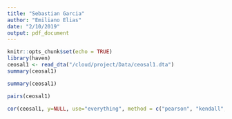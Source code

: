 ```yaml
---
title: "Sebastian Garcia"
author: "Emiliano Elias"
date: "2/10/2019"
output: pdf_document
---
```


```r
knitr::opts_chunk$set(echo = TRUE)
library(haven)
ceosal1 <- read_dta("/cloud/project/Data/ceosal1.dta")
summary(ceosal1)
```

```r
summary(ceosal1)
```

```r
pairs(ceosal1)
```
```r
cor(ceosal1, y=NULL, use="everything", method = c("pearson", "kendall", "spearman"))
```



